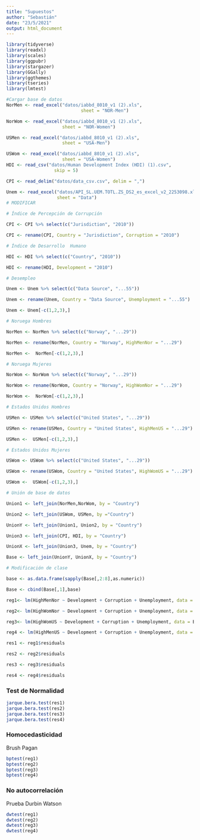 ```yaml
---
title: "Supuestos"
author: "Sebastián"
date: "23/5/2021"
output: html_document
---
```



```r
library(tidyverse)
library(readxl)
library(scales)
library(ggpubr)
library(stargazer)
library(GGally)
library(ggthemes)
library(tseries)
library(lmtest)
```


```r
#Cargar base de datos
NorMen <- read_excel("datos/iabbd_8010_v1 (2).xls", 
                            sheet = "NOR-Men")

NorWom <- read_excel("datos/iabbd_8010_v1 (2).xls",
                     sheet = "NOR-Women")

USMen <- read_excel("datos/iabbd_8010_v1 (2).xls",
                     sheet = "USA-Men")

USWom <- read_excel("datos/iabbd_8010_v1 (2).xls",
                     sheet = "USA-Women")
HDI <- read_csv("datos/Human Development Index (HDI) (1).csv", 
                  skip = 5)

CPI <- read_delim("datos/data_csv.csv", delim = ",")

Unem <- read_excel("datos/API_SL.UEM.TOTL.ZS_DS2_es_excel_v2_2253098.xls",
                   sheet = "Data")
# MODIFICAR

# Índice de Percepción de Corrupción 

CPI <- CPI %>% select(c("Jurisdiction", "2010"))

CPI <- rename(CPI, Country = "Jurisdiction", Corruption = "2010")

# Índice de Desarrollo  Humano

HDI <- HDI %>% select(c("Country", "2010"))

HDI <- rename(HDI, Development = "2010")

# Desempleo

Unem <- Unem %>% select(c("Data Source", "...55"))

Unem <- rename(Unem, Country = "Data Source", Unemployment = "...55")

Unem <- Unem[-c(1,2,3),]

# Noruega Hombres

NorMen <- NorMen %>% select(c("Norway", "...29"))

NorMen <- rename(NorMen, Country = "Norway", HighMenNor = "...29")

NorMen <-  NorMen[-c(1,2,3),]

# Noruega Mujeres 

NorWom <- NorWom %>% select(c("Norway", "...29"))

NorWom <- rename(NorWom, Country = "Norway", HighWomNor = "...29")

NorWom <-  NorWom[-c(1,2,3),]

# Estados Unidos Hombres

USMen <- USMen %>% select(c("United States", "...29"))

USMen <- rename(USMen, Country = "United States", HighMenUS = "...29")

USMen <-  USMen[-c(1,2,3),]

# Estados Unidos Mujeres

USWom <- USWom %>% select(c("United States", "...29"))

USWom <- rename(USWom, Country = "United States", HighWomUS = "...29")

USWom <-  USWom[-c(1,2,3),]

# Unión de base de datos

Union1 <- left_join(NorMen,NorWom, by = "Country") 

Union2 <- left_join(USWom, USMen, by ="Country")

UnionY <- left_join(Union1, Union2, by = "Country")

Union3 <- left_join(CPI, HDI, by = "Country")

UnionX <- left_join(Union3, Unem, by = "Country")

Base <- left_join(UnionY, UnionX, by = "Country")

# Modificación de clase

base <- as.data.frame(sapply(Base[,2:8],as.numeric))

Base <- cbind(Base[,1],base)


```


```r
reg1<- lm(HighMenNor ~ Development + Corruption + Unemployment, data = Base)

reg2<- lm(HighWomNor ~ Development + Corruption + Unemployment, data = Base)

reg3<- lm(HighWomUS ~ Development + Corruption + Unemployment, data = Base)

reg4 <- lm(HighMenUS ~ Development + Corruption + Unemployment, data = Base)
```

```r
res1 <- reg1$residuals

res2 <- reg2$residuals

res3 <- reg3$residuals

res4 <- reg4$residuals
```

### Test de Normalidad

```r
jarque.bera.test(res1)
jarque.bera.test(res2)
jarque.bera.test(res3)
jarque.bera.test(res4)
```

### Homocedasticidad

Brush Pagan

```r
bptest(reg1)
bptest(reg2)
bptest(reg3)
bptest(reg4)

```

### No autocorrelación 

Prueba Durbin Watson

```r
dwtest(reg1)
dwtest(reg2)
dwtest(reg3)
dwtest(reg4)
```

